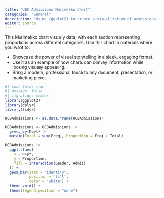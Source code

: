 ```yaml
---
title: "UBC Admissions Marimekko Chart"
categories: "General"
description: "Using {ggplot2} to create a visualization of admissions to UCB by gender."
editor: source
---
```


This Marimekko chart visually data, with each section representing proportions across different categories. Use this chart in materials where you want to:

- Showcase the power of visual storytelling in a sleek, engaging format.
- Use it as an example of how charts can convey information while looking visually appealing.
- Bring a modern, professional touch to any document, presentation, or marketing piece.

```r
#| code-fold: true
#| message: false
#| fig-align: center
library(ggplot2)
library(dplyr)
library(tidyr)

UCBAdmissions <- as.data.frame(UCBAdmissions)

UCBAdmissions <- UCBAdmissions |>
  group_by(Dept) |>
  mutate(Total = sum(Freq), Proportion = Freq / Total)

UCBAdmissions |>
  ggplot(aes(
    x = Dept,
    y = Proportion,
    fill = interaction(Gender, Admit)
  )) +
  geom_bar(stat = "identity",
           position = "fill",
           color = "white") +
  theme_void() +
  theme(legend.position = "none")
```


